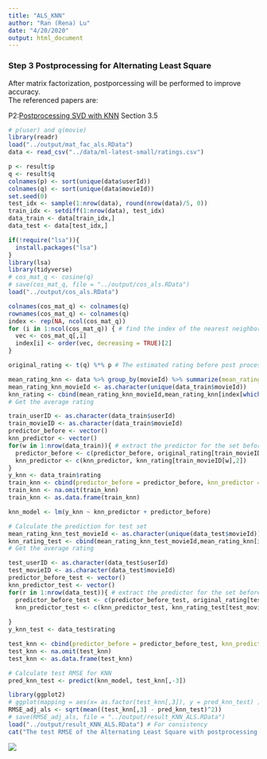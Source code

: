 ```yaml
---
title: "ALS_KNN"
author: "Ran (Rena) Lu"
date: "4/20/2020"
output: html_document
---
```


### Step 3 Postprocessing for Alternating Least Square  
After matrix factorization, postporcessing will be performed to improve accuracy.  
The referenced papers are:  
  
P2:[Postprocessing SVD with KNN](./paper/P2 Improving regularized singular value decomposition for collaborative filtering .pdf) Section 3.5  
  
```r
# p(user) and q(movie)
library(readr)
load("../output/mat_fac_als.RData")
data <- read_csv("../data/ml-latest-small/ratings.csv")

p <- result$p
q <- result$q
colnames(p) <- sort(unique(data$userId))
colnames(q) <- sort(unique(data$movieId))
set.seed(0)
test_idx <- sample(1:nrow(data), round(nrow(data)/5, 0))
train_idx <- setdiff(1:nrow(data), test_idx)
data_train <- data[train_idx,]
data_test <- data[test_idx,]
```
  
```r
if(!require("lsa")){
  install.packages("lsa")
}
library(lsa)
library(tidyverse)
# cos_mat_q <- cosine(q)
# save(cos_mat_q, file = "../output/cos_als.RData")
load("../output/cos_als.RData")

colnames(cos_mat_q) <- colnames(q)
rownames(cos_mat_q) <- colnames(q)
index <- rep(NA, ncol(cos_mat_q))
for (i in 1:ncol(cos_mat_q)) { # find the index of the nearest neighbor movie
  vec <- cos_mat_q[,i]
  index[i] <- order(vec, decreasing = TRUE)[2]
}

original_rating <- t(q) %*% p # The estimated rating before post processing

mean_rating_knn <- data %>% group_by(movieId) %>% summarize(mean_rating_knn = mean(rating)) 
mean_rating_knn_movieId <- as.character(unique(data_train$movieId))
knn_rating <- cbind(mean_rating_knn_movieId,mean_rating_knn[index[which(colnames(cos_mat_q)%in%mean_rating_knn_movieId)],2])
# Get the average rating

train_userID <- as.character(data_train$userId)
train_movieID <- as.character(data_train$movieId)
predictor_before <- vector()
knn_predictor <- vector()
for(w in 1:nrow(data_train)){ # extract the predictor for the set before and after postprocessing
  predictor_before <- c(predictor_before, original_rating[train_movieID[w], train_userID[w]])
  knn_predictor <- c(knn_predictor, knn_rating[train_movieID[w],2])
}
y_knn <- data_train$rating
train_knn <- cbind(predictor_before = predictor_before, knn_predictor = knn_predictor, y_knn = y_knn)
train_knn <- na.omit(train_knn)
train_knn <- as.data.frame(train_knn)

knn_model <- lm(y_knn ~ knn_predictor + predictor_before)
```  
  
```r
# Calculate the prediction for test set
mean_rating_knn_test_movieId <- as.character(unique(data_test$movieId))
knn_rating_test <- cbind(mean_rating_knn_test_movieId,mean_rating_knn[index[which(colnames(cos_mat_q)%in%mean_rating_knn_test_movieId)],2])
# Get the average rating

test_userID <- as.character(data_test$userId)
test_movieID <- as.character(data_test$movieId)
predictor_before_test <- vector()
knn_predictor_test <- vector()
for(r in 1:nrow(data_test)){ # extract the predictor for the set before and after postprocessing
  predictor_before_test <- c(predictor_before_test, original_rating[test_movieID[r], test_userID[r]])
  knn_predictor_test <- c(knn_predictor_test, knn_rating_test[test_movieID[r],2])
  
}
y_knn_test <- data_test$rating

test_knn <- cbind(predictor_before = predictor_before_test, knn_predictor = knn_predictor_test, y_knn = y_knn_test)
test_knn <- na.omit(test_knn)
test_knn <- as.data.frame(test_knn)

```


```r
# Calculate test RMSE for KNN
pred_knn_test <- predict(knn_model, test_knn[,-3])

library(ggplot2)
# ggplot(mapping = aes(x= as.factor(test_knn[,3]), y = pred_knn_test) )+ geom_boxplot(aes(color =as.factor(test_knn[,3]))) + theme_light() + labs(title = "ALS Predicted Rating with Postprocessing v.s. True Value", x = "True Value", y = "Predicted") + theme(legend.title = element_blank(), plot.title = element_text(hjust = 0.5))
RMSE_adj_als <- sqrt(mean((test_knn[,3] - pred_knn_test)^2))
# save(RMSE_adj_als, file = "../output/result_KNN_ALS.RData")
load("../output/result_KNN_ALS.RData") # For consistency
cat("The test RMSE of the Alternating Least Square with postprocessing is", RMSE_adj_als) 

```  
  
![](../figs/ALS_KNN.png)
